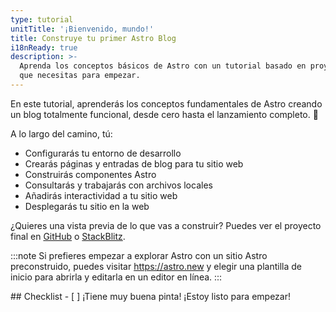 ```yaml
---
type: tutorial
unitTitle: '¡Bienvenido, mundo!'
title: Construye tu primer Astro Blog
i18nReady: true
description: >-
  Aprenda los conceptos básicos de Astro con un tutorial basado en proyectos. Todos los conocimientos
  que necesitas para empezar.
---
```



<Lede> En este tutorial, aprenderás los conceptos fundamentales de Astro creando un blog totalmente funcional, desde cero hasta el lanzamiento completo. 🚀 </Lede>

A lo largo del camino, tú: 
- Configurarás tu entorno de desarrollo 
- Crearás páginas y entradas de blog para tu sitio web
- Construirás componentes Astro
- Consultarás y trabajarás con archivos locales
- Añadirás interactividad a tu sitio web 
- Desplegarás tu sitio en la web

¿Quieres una vista previa de lo que vas a construir? Puedes ver el proyecto final en [GitHub](https://github.com/withastro/blog-tutorial-demo) o [StackBlitz](https://stackblitz.com/github/withastro/blog-tutorial-demo/tree/complete?file=src%2Fpages%2Findex.astro).

:::note
Si prefieres empezar a explorar Astro con un sitio Astro preconstruido, puedes visitar https://astro.new y elegir una plantilla de inicio para abrirla y editarla en un editor en línea.
::: 


<Box icon="check-list">
## Checklist

<Checklist>
- [ ] ¡Tiene muy buena pinta! ¡Estoy listo para empezar!
</Checklist>
</Box>
